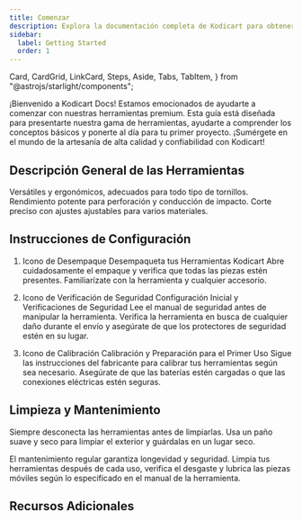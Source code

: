 ```yaml
---
title: Comenzar
description: Explora la documentación completa de Kodicart para obtener una visión detallada de nuestras herramientas premium y servicios de construcción.
sidebar:
  label: Getting Started
  order: 1
---
```


  Card,
  CardGrid,
  LinkCard,
  Steps,
  Aside,
  Tabs,
  TabItem,
} from "@astrojs/starlight/components";

¡Bienvenido a Kodicart Docs! Estamos emocionados de ayudarte a comenzar con nuestras herramientas premium. Esta guía está diseñada para presentarte nuestra gama de herramientas, ayudarte a comprender los conceptos básicos y ponerte al día para tu primer proyecto. ¡Sumérgete en el mundo de la artesanía de alta calidad y confiabilidad con Kodicart!

## Descripción General de las Herramientas

<CardGrid>
  <Card title="Juego de Destornilladores" icon="seti:config">
    Versátiles y ergonómicos, adecuados para todo tipo de tornillos.
    <LinkCard title="Aprende más" href="/es/guides/getting-started" />
  </Card>
  <Card title="Taladro Percutor" icon="seti:pipeline">
    Rendimiento potente para perforación y conducción de impacto.
    <LinkCard title="Aprende más" href="/es/guides/getting-started" />
  </Card>
  <Card title="Sierras Eléctricas" icon="seti:crystal">
    Corte preciso con ajustes ajustables para varios materiales.
    <LinkCard title="Aprende más" href="/es/guides/getting-started" />
  </Card>
</CardGrid>

## Instrucciones de Configuración

<Steps>

1. Icono de Desempaque Desempaqueta tus Herramientas Kodicart
   Abre cuidadosamente el empaque y verifica que todas las piezas estén presentes. Familiarízate con la herramienta y cualquier accesorio.

2. Icono de Verificación de Seguridad Configuración Inicial y Verificaciones de Seguridad
   Lee el manual de seguridad antes de manipular la herramienta. Verifica la herramienta en busca de cualquier daño durante el envío y asegúrate de que los protectores de seguridad estén en su lugar.

3. Icono de Calibración Calibración y Preparación para el Primer Uso
   Sigue las instrucciones del fabricante para calibrar tus herramientas según sea necesario. Asegúrate de que las baterías estén cargadas o que las conexiones eléctricas estén seguras.

</Steps>


## Limpieza y Mantenimiento

<Aside type="tip">
  Siempre desconecta las herramientas antes de limpiarlas. Usa un paño suave y seco para limpiar el exterior y guárdalas en un lugar seco.
</Aside>

El mantenimiento regular garantiza longevidad y seguridad. Limpia tus herramientas después de cada uso, verifica el desgaste y lubrica las piezas móviles según lo especificado en el manual de la herramienta.

## Recursos Adicionales

<LinkCard
  title="Tutoriales Detallados"
  description="Sumérgete en el uso de nuestras herramientas con tutoriales dirigidos por expertos."
  href="/es/guides/getting-started"
/>

<LinkCard
  title="Demostraciones en Video"
  description="Guías visuales para sacar el máximo provecho de tus herramientas."
  href="/es/guides/getting-started"
/>

<LinkCard
  title="Información de Garantía"
  description="Comprende tu cobertura y cómo hacer una reclamación si es necesario."
  href="/es/guides/getting-started"
/>
